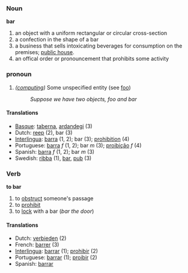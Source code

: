 ===Noun===
'''bar'''

# an object with a uniform rectangular or circular cross-section
# a confection in the shape of a bar
# a business that sells intoxicating beverages for consumption on the premises; [[public house]].
# an offical order or pronouncement that prohibits some activity

=== pronoun ===
# ''([[computing]])'' Some unspecified entity (see [[foo]])
#: ''Suppose we have two objects, foo and bar''

====Translations====
*[[Basque]]: [[taberna]], [[ardandegi]] (3)
*Dutch: [[reep]] (2), bar (3)
*[[Interlingua]]: [[barra]] (1, 2); bar (3); [[prohibition]] (4)
*Portuguese: [[barra]] ''f'' (1, 2); bar ''m'' (3); [[proibição]] ''f'' (4)
*Spanish: [[barra]] ''f'' (1, 2); bar ''m'' (3)
*Swedish: [[ribba]] (1), [[bar]], [[pub]] (3)

===Verb===
'''to bar'''

# to [[obstruct]] someone's passage
# to [[prohibit]]
# to [[lock]] with a bar (''bar the door'')

====Translations====
*Dutch: [[verbieden]] (2)
*French: [[barrer]] (3)
*[[Interlingua]]: [[barrar]] (1); [[prohibir]] (2)
*Portuguese: [[barrar]] (1); [[proibir]] (2)
*Spanish: [[barrar]]